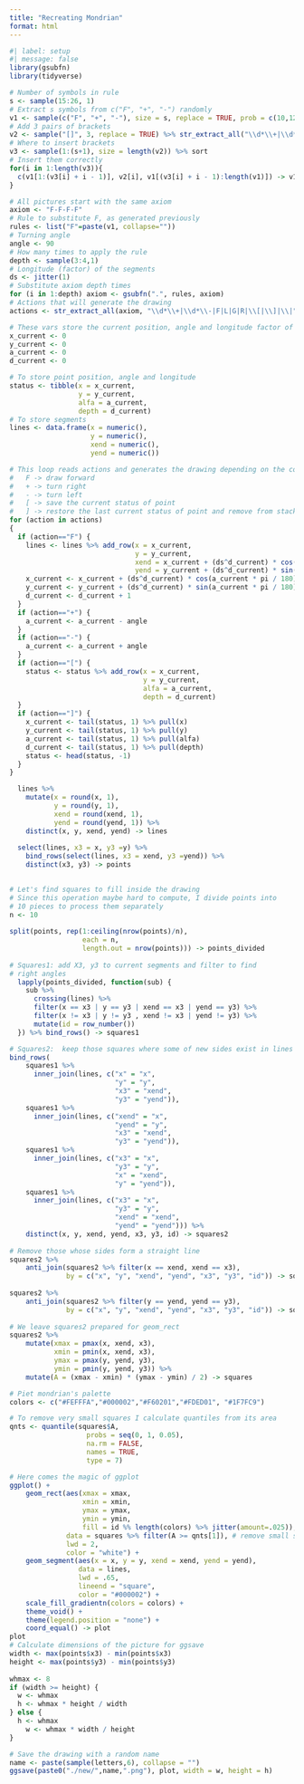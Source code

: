 ```yaml
---
title: "Recreating Mondrian"
format: html
---
```

####################################################################
```r
#| label: setup
#| message: false
library(gsubfn)
library(tidyverse)
```

```r
# Number of symbols in rule
s <- sample(15:26, 1) 
# Extract s symbols from c("F", "+", "-") randomly
v1 <- sample(c("F", "+", "-"), size = s, replace = TRUE, prob = c(10,12,12))
# Add 3 pairs of brackets
v2 <- sample("[]", 3, replace = TRUE) %>% str_extract_all("\\d*\\+|\\d*\\-|F|L|R|\\[|\\]|\\|") %>% unlist
# Where to insert brackets
v3 <- sample(1:(s+1), size = length(v2)) %>% sort
# Insert them correctly
for(i in 1:length(v3)){
  c(v1[1:(v3[i] + i - 1)], v2[i], v1[(v3[i] + i - 1):length(v1)]) -> v1
}
```

```r
# All pictures start with the same axiom
axiom <- "F-F-F-F"
# Rule to substitute F, as generated previously
rules <- list("F"=paste(v1, collapse=""))
# Turning angle
angle <- 90
# How many times to apply the rule
depth <- sample(3:4,1)
# Longitude (factor) of the segments
ds <- jitter(1)
# Substitute axiom depth times
for (i in 1:depth) axiom <- gsubfn(".", rules, axiom)
# Actions that will generate the drawing  
actions <- str_extract_all(axiom, "\\d*\\+|\\d*\\-|F|L|G|R|\\[|\\]|\\|") %>% unlist
```



```r
# These vars store the current position, angle and longitude factor of the point
x_current <- 0
y_current <- 0
a_current <- 0
d_current <- 0

# To store point position, angle and longitude
status <- tibble(x = x_current, 
                 y = y_current, 
                 alfa = a_current,
                 depth = d_current)
# To store segments  
lines <- data.frame(x = numeric(), 
                    y = numeric(), 
                    xend = numeric(), 
                    yend = numeric())
```


```r
# This loop reads actions and generates the drawing depending on the concrete action
#   F -> draw forward
#   + -> turn right
#   - -> turn left
#   [ -> save the current status of point
#   ] -> restore the last current status of point and remove from stack
for (action in actions) 
{
  if (action=="F") {
    lines <- lines %>% add_row(x = x_current,
                               y = y_current,
                               xend = x_current + (ds^d_current) * cos(a_current * pi / 180),
                               yend = y_current + (ds^d_current) * sin(a_current * pi / 180)) 
    x_current <- x_current + (ds^d_current) * cos(a_current * pi / 180)
    y_current <- y_current + (ds^d_current) * sin(a_current * pi / 180)
    d_current <- d_current + 1
  }
  if (action=="+") {
    a_current <- a_current - angle
  }
  if (action=="-") {
    a_current <- a_current + angle
  }
  if (action=="[") { 
    status <- status %>% add_row(x = x_current, 
                                 y = y_current, 
                                 alfa = a_current,
                                 depth = d_current)
  }
  if (action=="]") {
    x_current <- tail(status, 1) %>% pull(x)
    y_current <- tail(status, 1) %>% pull(y)
    a_current <- tail(status, 1) %>% pull(alfa)
    d_current <- tail(status, 1) %>% pull(depth)
    status <- head(status, -1)
  }
}

  lines %>%
    mutate(x = round(x, 1),
           y = round(y, 1),
           xend = round(xend, 1),
           yend = round(yend, 1)) %>%
    distinct(x, y, xend, yend) -> lines
  
  select(lines, x3 = x, y3 =y) %>%
    bind_rows(select(lines, x3 = xend, y3 =yend)) %>%
    distinct(x3, y3) -> points
  
```

```r
# Let's find squares to fill inside the drawing
# Since this operation maybe hard to compute, I divide points into 
# 10 pieces to process them separately
n <- 10
  
split(points, rep(1:ceiling(nrow(points)/n), 
                  each = n, 
                  length.out = nrow(points))) -> points_divided
  
# Squares1: add X3, y3 to current segments and filter to find 
# right angles
  lapply(points_divided, function(sub) {
    sub %>% 
      crossing(lines) %>%
      filter(x == x3 | y == y3 | xend == x3 | yend == y3) %>%
      filter(x != x3 | y != y3 , xend != x3 | yend != y3) %>%
      mutate(id = row_number())
  }) %>% bind_rows() -> squares1
```

```r
# Squares2:  keep those squares where some of new sides exist in lines
bind_rows(
    squares1 %>%
      inner_join(lines, c("x" = "x", 
                          "y" = "y", 
                          "x3" = "xend", 
                          "y3" = "yend")),
    squares1 %>%
      inner_join(lines, c("xend" = "x", 
                          "yend" = "y", 
                          "x3" = "xend", 
                          "y3" = "yend")),
    squares1 %>%
      inner_join(lines, c("x3" = "x", 
                          "y3" = "y", 
                          "x" = "xend", 
                          "y" = "yend")),
    squares1 %>%
      inner_join(lines, c("x3" = "x", 
                          "y3" = "y", 
                          "xend" = "xend", 
                          "yend" = "yend"))) %>%
    distinct(x, y, xend, yend, x3, y3, id) -> squares2
  
# Remove those whose sides form a straight line
squares2 %>% 
    anti_join(squares2 %>% filter(x == xend, xend == x3),
              by = c("x", "y", "xend", "yend", "x3", "y3", "id")) -> squares2
  
squares2 %>% 
    anti_join(squares2 %>% filter(y == yend, yend == y3),
              by = c("x", "y", "xend", "yend", "x3", "y3", "id")) -> squares2
  
# We leave squares2 prepared for geom_rect
squares2 %>%
    mutate(xmax = pmax(x, xend, x3),
           xmin = pmin(x, xend, x3),
           ymax = pmax(y, yend, y3),
           ymin = pmin(y, yend, y3)) %>%
    mutate(A = (xmax - xmin) * (ymax - ymin) / 2) -> squares
```


```r
# Piet mondrian's palette
colors <- c("#FEFFFA","#000002","#F60201","#FDED01", "#1F7FC9")

# To remove very small squares I calculate quantiles from its area
qnts <- quantile(squares$A, 
                   probs = seq(0, 1, 0.05), 
                   na.rm = FALSE,
                   names = TRUE, 
                   type = 7)

# Here comes the magic of ggplot
ggplot() +
    geom_rect(aes(xmax = xmax,
                  xmin = xmin,
                  ymax = ymax,
                  ymin = ymin,
                  fill = id %% length(colors) %>% jitter(amount=.025)),
              data = squares %>% filter(A >= qnts[1]), # remove small squares
              lwd = 2,
              color = "white") +
    geom_segment(aes(x = x, y = y, xend = xend, yend = yend),
                 data = lines,
                 lwd = .65,
                 lineend = "square",
                 color = "#000002") +
    scale_fill_gradientn(colors = colors) +
    theme_void() +
    theme(legend.position = "none") +
    coord_equal() -> plot
plot  
# Calculate dimensions of the picture for ggsave
width <- max(points$x3) - min(points$x3)
height <- max(points$y3) - min(points$y3)
  
whmax <- 8
if (width >= height) {
  w <- whmax
  h <- whmax * height / width 
} else {
  h <- whmax
    w <- whmax * width / height
}
```


```r
# Save the drawing with a random name
name <- paste(sample(letters,6), collapse = "")
ggsave(paste0("./new/",name,".png"), plot, width = w, height = h)

```




  
